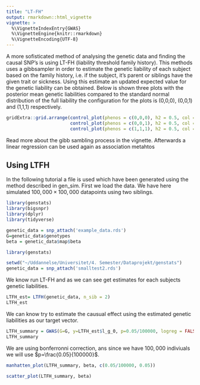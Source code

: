 ```yaml
---
title: "LT-FH"
output: rmarkdown::html_vignette
vignette: >
  %\VignetteIndexEntry{GWAS}
  %\VignetteEngine{knitr::rmarkdown}
  %\VignetteEncoding{UTF-8}
---
```


A more sofisticated method of analysing the genetic data and finding the causal SNP's is using LT-FH (liability threshold family history). This methods uses a gibbsampler in order to estimate the genetic liability of each subject based on the family history, i.e. if the subject, it's parent or siblings have the given trait or sickness. Using this estimate an updated expected value for the genetic liability can be obtained.
Below is shown three plots with the posterior mean genetic liabilities compared to the standard normal distribution of the full liability the configuration for the plots is (0,0,0), (0,0,1) and (1,1,1) respectively.
```r
gridExtra::grid.arrange(control_plot(phenos = c(0,0,0), h2 = 0.5, col = "blue"),
                        control_plot(phenos = c(0,0,1), h2 = 0.5, col = "purple"),
                        control_plot(phenos = c(1,1,1), h2 = 0.5, col = "red"), heights = 0.5, name = c("Plots for configuration (0,0,0), (0,0,1), (1,1,1)"))
```

Read more about the gibb sambling process in the vignette. Afterwards a linear regression can be used again as association metahtos




## Using LTFH

In the following tutorial a file is used which have been generated using the method described in gen_sim. First we load the data. We have here simulated $100,000\times100,000$ datapoints using two siblings.
```r
library(genstats)
library(bigsnpr)
library(dplyr)
library(tidyverse)

genetic_data = snp_attach('example_data.rds')
G=genetic_data$genotypes
beta = genetic_data$map$beta

```


```r
library(genstats)

setwd("~/Uddannelse/Universitet/4. Semester/Dataprojekt/genstats")
genetic_data = snp_attach('smalltest2.rds')

```

We know run LT-FH and as we can see get estimates for each subjects genetic liabilities.
```r
LTFH_est= LTFH(genetic_data, n_sib = 2)
LTFH_est
```
We can know try to estimate the causual effect using the estimated genetic liabilities as our target vector.

```r
LTFH_summary = GWAS(G=G, y=LTFH_est$l_g_0, p=0.05/100000, logreg = FALSE, ncores=3)
LTFH_summary
```

We are using bonferronni correction, ans since we have $100,000$ indiviuals we will use $p=\frac{0.05}{100000}$.

```r
manhatten_plot(LTFH_summary, beta, c(0.05/100000, 0.05))
```


```r
scatter_plot(LTFH_summary, beta)
```





